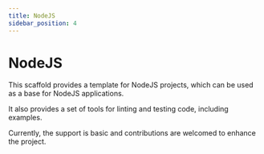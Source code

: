 ```yaml
---
title: NodeJS
sidebar_position: 4
---
```


# NodeJS

This scaffold provides a template for NodeJS projects, which can be used as a base
for NodeJS applications.

It also provides a set of tools for linting and testing code, including examples.

Currently, the support is basic and contributions are welcomed to enhance the project.

